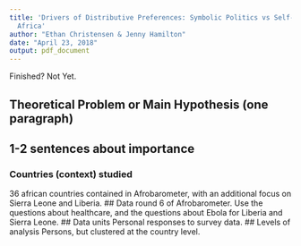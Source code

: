 ```yaml
---
title: 'Drivers of Distributive Preferences: Symbolic Politics vs Self-Interest in
  Africa'
author: "Ethan Christensen & Jenny Hamilton"
date: "April 23, 2018"
output: pdf_document
---
```


Finished? Not Yet.

## Theoretical Problem or Main Hypothesis (one paragraph)

## 1-2 sentences about importance

### Countries (context) studied
36 african countries contained in Afrobarometer, with an additional focus on Sierra Leone and Liberia.
## Data
round 6 of Afrobarometer. Use the questions about healthcare, and the questions about Ebola for Liberia and Sierra Leone. 
## Data units
Personal responses to survey data.
## Levels of analysis
Persons, but clustered at the country level.


